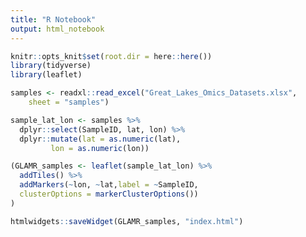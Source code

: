 ```yaml
---
title: "R Notebook"
output: html_notebook
---
```


```r
knitr::opts_knit$set(root.dir = here::here())
library(tidyverse)
library(leaflet)
```

```r
samples <- readxl::read_excel("Great_Lakes_Omics_Datasets.xlsx", 
    sheet = "samples")

sample_lat_lon <- samples %>% 
  dplyr::select(SampleID, lat, lon) %>% 
  dplyr::mutate(lat = as.numeric(lat),
         lon = as.numeric(lon))
```



```r
(GLAMR_samples <- leaflet(sample_lat_lon) %>% 
  addTiles() %>% 
  addMarkers(~lon, ~lat,label = ~SampleID,
  clusterOptions = markerClusterOptions())
)

htmlwidgets::saveWidget(GLAMR_samples, "index.html")

```

